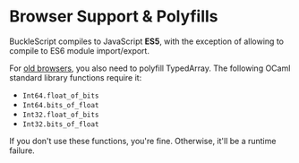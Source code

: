 # Browser Support & Polyfills

BuckleScript compiles to JavaScript **ES5**, with the exception of allowing to compile to ES6 module import/export.

For [old browsers](https://caniuse.com/#search=typed%20array), you also need to polyfill TypedArray. The following OCaml standard library functions require it:

- `Int64.float_of_bits`
- `Int64.bits_of_float`
- `Int32.float_of_bits`
- `Int32.bits_of_float`

If you don't use these functions, you're fine. Otherwise, it'll be a runtime failure.
